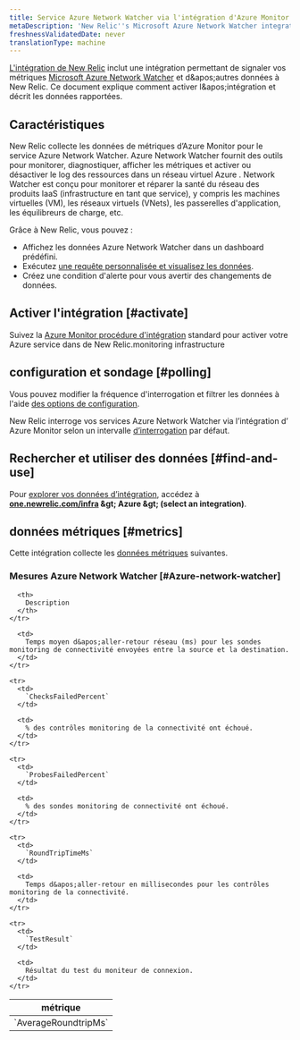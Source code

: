```yaml
---
title: Service Azure Network Watcher via l'intégration d'Azure Monitor
metaDescription: 'New Relic''s Microsoft Azure Network Watcher integration: what data it reports and how to enable it.'
freshnessValidatedDate: never
translationType: machine
---
```


[L&apos;intégration de New Relic](/docs/infrastructure/introduction-infra-monitoring) inclut une intégration permettant de signaler vos métriques [Microsoft Azure Network Watcher](https://azure.microsoft.com/en-us/products/network-watcher/) et d&amp;apos;autres données à New Relic. Ce document explique comment activer l&amp;apos;intégration et décrit les données rapportées.

## Caractéristiques

New Relic collecte les données de métriques d’Azure Monitor pour le service Azure Network Watcher. Azure Network Watcher fournit des outils pour monitorer, diagnostiquer, afficher les métriques et activer ou désactiver le log des ressources dans un réseau virtuel Azure . Network Watcher est conçu pour monitorer et réparer la santé du réseau des produits IaaS (infrastructure en tant que service), y compris les machines virtuelles (VM), les réseaux virtuels (VNets), les passerelles d&apos;application, les équilibreurs de charge, etc.

Grâce à New Relic, vous pouvez :

* Affichez les données Azure Network Watcher dans un dashboard prédéfini.
* Exécutez [une requête personnalisée et visualisez les données](/docs/infrastructure/integrations-getting-started/getting-started/use-integration-data-new-relic-insights).
* Créez une condition d&apos;alerte pour vous avertir des changements de données.

## Activer l&apos;intégration [#activate]

Suivez la [Azure Monitor procédure d&apos;intégration](/docs/infrastructure/microsoft-azure-integrations/azure-integrations-list/azure-monitor) standard pour activer votre Azure service dans de New Relic.monitoring infrastructure

## configuration et sondage [#polling]

Vous pouvez modifier la fréquence d&apos;interrogation et filtrer les données à l&apos;aide [des options de configuration](/docs/infrastructure/microsoft-azure-integrations/azure-integrations-list/azure-monitor/#settings).

New Relic interroge vos services Azure Network Watcher via l’intégration d’ Azure Monitor selon un intervalle [d’interrogation](/docs/infrastructure/microsoft-azure-integrations/azure-integrations-list/azure-monitor/#settings) par défaut.

## Rechercher et utiliser des données [#find-and-use]

Pour [explorer vos données d’intégration](/docs/infrastructure/integrations/find-use-infrastructure-integration-data), accédez à <DNT>**[one.newrelic.com/infra](https://one.newrelic.com/infra) &amp;gt; Azure &amp;gt; (select an integration)**</DNT>.

## données métriques [#metrics]

Cette intégration collecte les [données métriques](/docs/infrastructure/integrations-getting-started/getting-started/understand-integration-data-data-types#metric) suivantes.

### Mesures Azure Network Watcher [#Azure-network-watcher]

<table>
  <thead>
    <tr>
      <th style={{ width: "300px" }}>
        métrique
      </th>

      <th>
        Description
      </th>
    </tr>
  </thead>

  <tbody>
    <tr>
      <td>
        `AverageRoundtripMs`
      </td>

      <td>
        Temps moyen d&apos;aller-retour réseau (ms) pour les sondes monitoring de connectivité envoyées entre la source et la destination.
      </td>
    </tr>

    <tr>
      <td>
        `ChecksFailedPercent`
      </td>

      <td>
        % des contrôles monitoring de la connectivité ont échoué.
      </td>
    </tr>

    <tr>
      <td>
        `ProbesFailedPercent`
      </td>

      <td>
        % des sondes monitoring de connectivité ont échoué.
      </td>
    </tr>

    <tr>
      <td>
        `RoundTripTimeMs`
      </td>

      <td>
        Temps d&apos;aller-retour en millisecondes pour les contrôles monitoring de la connectivité.
      </td>
    </tr>

    <tr>
      <td>
        `TestResult`
      </td>

      <td>
        Résultat du test du moniteur de connexion.
      </td>
    </tr>
  </tbody>
</table>